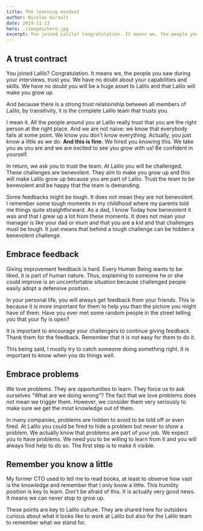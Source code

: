 ```yaml
---
title: The learning mindset
author: Nicolas Girault
date: 2019-11-13
hero: ./images/hero.jpg
excerpt: You joined Lalilo? Congratulation. It means we, the people you saw during your interviews, trust you. We have no doubt about your capabilities and skills. We have no doubt you will be a huge asset to Lalilo and that Lalilo will make you grow up.
---
```


## A trust contract

You joined Lalilo? Congratulation. It means we, the people you saw during your interviews, trust you. We have no doubt about your capabilities and skills. We have no doubt you will be a huge asset to Lalilo and that Lalilo will make you grow up.

And because there is a strong trust relationship between all members of Lalilo, by transitivity, it is the complete Lalilo team that trusts you.

I mean it. All the people around you at Lalilo really trust that you are the right person at the right place. And we are not naive: we know that everybody fails at some point. We know you don't know everything. Actually, you just know a little as we do. **And this is fine.** We hired you knowing this. We take you as you are and we are excited to see you grow with us! Be confident in yourself.

In return, we ask you to trust the team. At Lalilo you will be challenged. These challenges are benevolent. They aim to make you grow up and this will make Lalilo grow up because you are part of Lalilo. Trust the team to be benevolent and be happy that the team is demanding.

Some feedbacks might be tough. It does not mean they are not benevolent. I remember some tough moments in my childhood where my parents told me things quite straightforward. As a dad, I know Today how benevolent it was and that I grew up a lot from these moments. It does not mean your manager is like your dad or mum and that you are a kid and that challenges must be tough. It just means that behind a tough challenge can be hidden a benevolent challenge.

## Embrace feedback

Giving improvement feedback is hard. Every Human Being wants to be liked, it is part of human nature. Thus, explaining to someone he or she could improve is an uncomfortable situation because challenged people easily adopt a defensive position.

In your personal life, you will always get feedback from your friends. This is because it is more important for them to help you than the picture you might have of them. Have you ever met some random people in the street telling you that your fly is open?

It is important to encourage your challengers to continue giving feedback. Thank them for the feedback. Remember that it is not easy for them to do it.

This being said, I mostly try to catch someone doing something right. It is important to know when you do things well.

## Embrace problems

We love problems. They are opportunities to learn. They force us to ask ourselves "What are we doing wrong"? The fact that we love problems does not mean we trigger them. However, we consider them very seriously to make sure we get the most knowledge out of them.

In many companies, problems are hidden to avoid to be told off or even fired. At Lalilo you could be fired to hide a problem but never to show a problem. We actually know that problems are part of your job. We expect you to have problems. We need you to be willing to learn from it and you will always find help to do so. The first step is to make it visible.

## Remember you know a little

My former CTO used to tell me to read books, at least to observe how vast is the knowledge and remember that I only know a little. This humility position is key to learn. Don't be afraid of this. It is actually very good news. It means we can never stop to grow up.

These points are key to Lalilo culture. They are shared here for outsiders curious about what it looks like to work at Lalilo but also for the Lalilo team to remember what we stand for.

